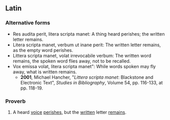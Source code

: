 ==Latin==

===Alternative forms===
* Res audita perit, litera scripta manet: A thing heard perishes; the written letter remains.
* Litera scripta manet, verbum ut inane perit: The written letter remains, as the empty word perishes.
* Littera scripta manet, volat irrevocabile verbum: The written word remains, the spoken word flies away, not to be recalled.
* Vox emissa volat, litera scripta manet": While words spoken may fly away, what is written remains.
** '''2001''', Michael Hancher, "''Littera scripta manet'': Blackstone and Electronic Text", ''Studies in Bibliography'', Volume 54, pp. 116-133, at pp. 118-19.

===Proverb===
{{head|la|proverb|head=[[vōx]] [[audio|audīta]] [[pereo|perit]] [[lītera]] [[scribo|scrīpta]] [[maneo|manet]]}}

# A heard [[voice]] [[perish]]es, but the [[written]] letter [[remain]]s.